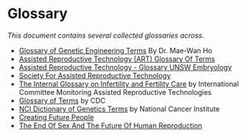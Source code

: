 # Glossary

_This document contains several collected glossaries across_.

* [Glossary of Genetic Engineering Terms](https://www.iatp.org/sites/default/files/Glossary_of_Genetic_Engineering_Terms.htm) By Dr. Mae-Wan Ho
* [Assisted Reproductive Technology (ART) Glossary Of Terms](https://www.cdc.gov/art/glossary/index.html)
* [Assisted Reproductive Technology - Glossary UNSW Embryology](https://embryology.med.unsw.edu.au/embryology/index.php/Assisted_Reproductive_Technology_-_Glossary#Assisted_reproductive_technology)
* [Society For Assisted Reproductive Technology](https://www.sart.org/patients/a-patients-guide-to-assisted-reproductive-technology/patient-resources/glossary/)
* [The Internal Glossary on Infertility and Fertility Care](https://www.icmartivf.org/glossary/a-d/) by International Committee Monitoring Assisted Reproductive Technologies
* [Glossary of Terms](https://archive.cdc.gov/www_cdc_gov/genomics/about/glossary.htm) by CDC
* [NCI Dictionary of Genetics Terms](https://www.cancer.gov/publications/dictionaries/genetics-dictionary/expand/A) by National Cancer Institute
* [Creating Future People]()
* [The End Of Sex And The Future Of Human Reproduction]()
